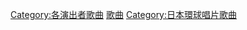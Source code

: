 {{DEFAULTSORT:Sonyeo Sidae}}
[[Category:各演出者歌曲|Category:各演出者歌曲]]
[[Category:少女時代|歌曲]]
[[Category:日本環球唱片歌曲|Category:日本環球唱片歌曲]]